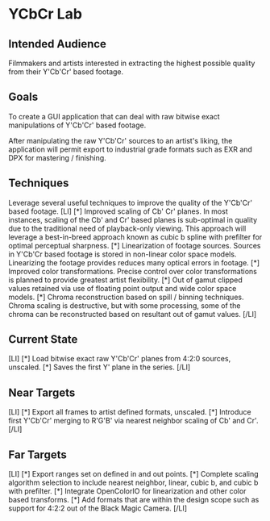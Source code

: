= YCbCr Lab =

== Intended Audience ==
Filmmakers and artists interested in extracting the highest possible quality from their Y'Cb'Cr' based footage.

== Goals ==
To create a GUI application that can deal with raw bitwise exact manipulations of Y'Cb'Cr' based footage.

After manipulating the raw Y'Cb'Cr' sources to an artist's liking, the application will permit export to industrial grade formats such as EXR and DPX for mastering / finishing.

== Techniques ==
Leverage several useful techniques to improve the quality of the Y'Cb'Cr' based footage.
[LI]
[*] Improved scaling of Cb' Cr' planes. In most instances, scaling of the Cb' and Cr' based planes is sub-optimal in quality due to the traditional need of playback-only viewing. This approach will leverage a best-in-breed approach known as cubic b spline with prefilter for optimal perceptual sharpness.
[*] Linearization of footage sources. Sources in Y'Cb'Cr based footage is stored in non-linear color space models. Linearizing the footage provides reduces many optical errors in footage.
[*] Improved color transformations. Precise control over color transformations is planned to provide greatest artist flexibility.
[*] Out of gamut clipped values retained via use of floating point output and wide color space models.
[*] Chroma reconstruction based on spill / binning techniques. Chroma scaling is destructive, but with some processing, some of the chroma can be reconstructed based on resultant out of gamut values.
[/LI]

== Current State ==
[LI]
[*] Load bitwise exact raw Y'Cb'Cr' planes from 4:2:0 sources, unscaled.
[*] Saves the first Y' plane in the series.
[/LI]

== Near Targets ==
[LI]
[*] Export all frames to artist defined formats, unscaled.
[*] Introduce first Y'Cb'Cr' merging to R'G'B' via nearest neighbor scaling of Cb' and Cr'.
[/LI]

== Far Targets ==
[LI]
[*] Export ranges set on defined in and out points.
[*] Complete scaling algorithm selection to include nearest neighbor, linear, cubic b, and cubic b with prefilter.
[*] Integrate OpenColorIO for linearization and other color based transforms.
[*] Add formats that are within the design scope such as support for 4:2:2 out of the Black Magic Camera.
[/LI]
